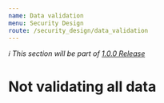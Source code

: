 ```yaml
---
name: Data validation
menu: Security Design
route: /security_design/data_validation
---
```


_ℹ️ This section will be part of [1.0.0 Release](https://github.com/guidesmiths/cybersecurity-handbook/issues/41)_

#  Not validating all data
